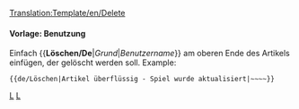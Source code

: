 [[Translation:Template/en/Delete]]
<noinclude></noinclude>{{de/Ambox| Typ   = Löschen
| Text  = Dieser Artikel wurde zum Löschen aufgefordert.<p><strong>Grund:</strong> {{{1|Nicht vorhanden}}}</p><p><strong>Anforderer:</strong> {{{2|Nicht vorhanden}}}</p>
}}<includeonly>{{{3|[[Category:en/Requests for deletion]]}}}</includeonly><noinclude>

====Vorlage: Benutzung====
Einfach <nowiki>{{</nowiki>'''Löschen/De'''|''Grund''|''Benutzername''<nowiki>}}</nowiki> am oberen Ende des Artikels einfügen, der gelöscht werden soll. Example:
<pre>{{de/Löschen|Artikel überflüssig - Spiel wurde aktualisiert|~~~~}}</pre>

[[Category:de/Vorlagen|L]][[Category:de/Message-Boxen|L]]</noinclude>